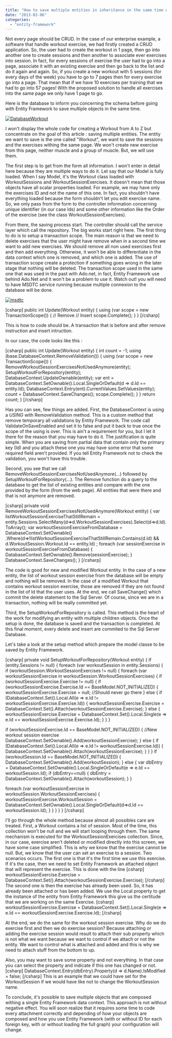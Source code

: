 ```yaml
---
title: "How to save multiple entities in inheritance in the same time with Entity Framework 5.0"
date: "2013-03-06"
categories: 
  - "entity-framework"
---
```


Not every page should be CRUD. In the case of our enterprise example, a software that handle workout exercise, we had firstly created a CRUD application. So, the user had to create the workout in 1 page, then go into another one to create sessions and then another to associate ever exercises into session. In fact, for every sessions of exercise the user had to go into a page, associate it with an existing exercise and then go back to the list and do it again and again. So, if you create a new workout with 5 sessions (for every days of the week) you have to go to 7 pages then for every exercise go into a page. That mean that if we have 10 exercises per training that we had to go into 57 pages! With the proposed solution to handle all exercises into the same page we only have 1 page to go.

Here is the database to inform you concerning the schema before going with Entity Framework to save multiple objects in the same time.

[![DatabaseWorkout](http://patrickdesjardins.com/blog/wp-content/uploads/2013/02/DatabaseWorkout-196x400.png)](http://patrickdesjardins.com/blog/?attachment_id=1905)

I won't display the whole code for creating a Workout from A to Z but concentrate on the goal of this article : saving multiple entities. The entity we want to save is the one called "Workout", we want to save the sessions and the exercises withing the same page. We won't create new exercise from this page, neither muscle and a group of muscle. But, we will use them.

The first step is to get from the form all information. I won't enter in detail here because they are multiple ways to do it. Let say that our Model is fully loaded. When I say Model, it's the Workout class loaded with WorkoutSessions and WorkoutSessionExercises. It doesn't mean that those objects have all scalar properties loaded. For example, we may have only the exercises ID and not the name of this one. In fact, you shouldn't have everything loaded because the form shouldn't let you edit exercise name. So, we only pass from the form to the controller information concerning unique identifier (in our case Ids) and some other information like the Order of the exercise (see the class WorkoutSessionExercises).

From there, the saving process start. The controller should call the service layer which call the repository. The big works start right here. The first thing to do is to setup a transaction scope. The main reason is that we need to delete exercises that the user might have remove when in a second time we want to add new exercises. We should remove all non used exercises first and then add everything. Otherwise, it won't be able to differentiate in the data context which one is removed, and which one is added. The use of transaction scope create a protection if something goes wrong in the later stage that nothing will be deleted. The transaction scope used in the same one that was used in the past with Ado.net, in fact, Entity Framework use behind Ado.Net and it won't be a problem to use it. Watch out! you will need to have MSDTC service running because multiple connexion to the database will be done.

[![msdtc](http://patrickdesjardins.com/blog/wp-content/uploads/2013/03/msdtc-356x400.png)](http://patrickdesjardins.com/blog/how-to-save-multiple-entities-in-inheritance-in-the-same-time-with-entity-framework-5-0/msdtc)

\[csharp\] public int Update(Workout entity) { using (var scope = new TransactionScope()) { // Remove // Insert scope.Complete(); } } \[/csharp\]

This is how to code should be. A transaction that is before and after remove instruction and insert intruction.

In our case, the code looks like this :

\[csharp\] public int Update(Workout entity) { int count = -1; using (base.DatabaseContext.RemoveValidation()) { using (var scope = new TransactionScope()) { RemoveWorkoutSessionExercisesNotUsedAnymore(entity); SetupWorkoutForRepository(entity); DatabaseContext.UpdateOwnable(entity); var ent = DatabaseContext.SetOwnable<Workout>().Local.SingleOrDefault(d => d.Id == entity.Id); DatabaseContext.Entry(ent).CurrentValues.SetValues(entity); count = DatabaseContext.SaveChanges(); scope.Complete(); } } return count; } \[/csharp\]

Has you can see, few things are added. First, the DatabaseContext is using a _USING_ with RemoveValidation method. This is a custom method that remove temporary all validations by Entity Framework. The code call ValidateOnSaveEnabled and set it to false and put it back to true once the scope of the using is over. This is ain't a requirement for you, but I let it there for the reason that you may have to do it. The justification is quite simple. When you are saving from partial data that contain only the primary key (Id) and you attach these one you may have some error that some required field aren't provided. If you tell Entity Framework not to check the validation, you won't have this trouble.

Second, you see that we call RemoveWorkoutSessionExercisesNotUsedAnymore(...) followed by SetupWorkoutForRepository(...). The Remove function do a query to the database to get the list of existing entities and compare with the one provided by the form (from the web page). All entities that were there and that is not anymore are removed.

\[csharp\] private void RemoveWorkoutSessionExercisesNotUsedAnymore(Workout entity) { var listWorkoutSessionExerciseThatStillRemain = entity.Sessions.SelectMany(d=>d.WorkoutSessionExercises).Select(d=>d.Id).ToArray(); var workoutSessionExerciseFromDatabase = DatabaseContext.SetOwnable<WorkoutSessionExercise>() .Where(d=>!listWorkoutSessionExerciseThatStillRemain.Contains(d.Id) && d.WorkoutSession.Workout.Id == entity.Id) ; foreach (var sessionExercise in workoutSessionExerciseFromDatabase) { DatabaseContext.SetOwnable<WorkoutSessionExercise>().Remove(sessionExercise); } DatabaseContext.SaveChanges(); } \[/csharp\]

The code is good for new and modified Workout entity. In the case of a new entity, the list of workout session exercise from the database will be empty and nothing will be removed. In the case of a modified Workout that contains workout session exercise, those are removed if they are not found in the list of Id that the user uses. At the end, we call SaveChange() which commit the delete statement to the Sql Server. Of course, since we are in a transaction, nothing will be really committed yet.

Third, the SetupWorkoutForRepository is called. This method is the heart of the work for modifying an entity with multiple children objects. Once the setup is done, the database is saved and the transaction is completed. At this final moment, every delete and insert are commited to the Sql Server Database.

Let's take a look at the setup method which prepare the model classe to be saved by Entity Framework.

\[csharp\] private void SetupWorkoutForRepository(Workout entity) { if (entity.Sessions != null) { foreach (var workoutSession in entity.Sessions) { if (workoutSession.WorkoutSessionExercises != null) { foreach (var workoutSessionExercise in workoutSession.WorkoutSessionExercises) { if (workoutSessionExercise.Exercise != null) { if (workoutSessionExercise.Exercise.Id == BaseModel.NOT\_INITIALIZED) { workoutSessionExercise.Exercise = null; //Should never go there } else { if (DatabaseContext.Set<Exercise>().Local.All(e => e.Id != workoutSessionExercise.Exercise.Id)) { workoutSessionExercise.Exercise = DatabaseContext.Set<Exercise>().Attach(workoutSessionExercise.Exercise); } else { workoutSessionExercise.Exercise = DatabaseContext.Set<Exercise>().Local.Single(e => e.Id == workoutSessionExercise.Exercise.Id); } } }

if (workoutSessionExercise.Id == BaseModel.NOT\_INITIALIZED) { //New workout session exercise DatabaseContext.SetOwnable<WorkoutSessionExercise>().Add(workoutSessionExercise); } else { if (DatabaseContext.Set<WorkoutSessionExercise>().Local.All(e => e.Id != workoutSessionExercise.Id)) { DatabaseContext.SetOwnable<WorkoutSessionExercise>().Attach(workoutSessionExercise); } } } if (workoutSession.Id == BaseModel.NOT\_INITIALIZED) { DatabaseContext.SetOwnable<WorkoutSession>().Add(workoutSession); } else { var dbEntry = DatabaseContext.SetOwnable<WorkoutSession>().Local.SingleOrDefault(e => e.Id == workoutSession.Id); if (dbEntry==null) { dbEntry = DatabaseContext.SetOwnable<WorkoutSession>().Attach(workoutSession); } }

foreach (var workoutSessionExercise in workoutSession.WorkoutSessionExercises) { workoutSessionExercise.WorkoutSession = DatabaseContext.SetOwnable<WorkoutSession>().Local.SingleOrDefault(d=>d.Id == workoutSession.Id); } } } } } \[/csharp\]

I'll go through the whole method because almost all possibles care are treated. First, a Workout contains a list of session. Most of the time, this collection won't be null and we will start looping through them. The same mechanism is executed for the WorkoutSessionExercises collection. Since, in our case, exercise aren't deleted or modified directly into this screen, we have some case simplified. This is why we know that the exercise cannot be null. But, we know that the user can set an exercise to a session. Two scenarios occurs. The first one is that it's the first time we use this exercise. If it's the case, then we need to set Entity Framework an attached object that will represent the exercise. This is done with the line \[csharp\] workoutSessionExercise.Exercise = DatabaseContext.Set<Exercise>().Attach(workoutSessionExercise.Exercise); \[/csharp\] The second one is then the exercise has already been used. So, it has already been attached or has been added. We use the Local property to get the instance of the entity from Entity Framework this give us the certitude that we are working on the same Exercise. \[csharp\] workoutSessionExercise.Exercise = DatabaseContext.Set<Exercise>().Local.Single(e => e.Id == workoutSessionExercise.Exercise.Id); \[/csharp\]

At the end, we do the same for the workout session exercise. Why do we do exercise first and then we do exercise session? Because attaching or adding the exercise session would result to attach their sub property which is not what we want because we want to control if we attach or not the entity. We want to control what is attached and added and this is why we need to attach stuff from the bottom to up.

Also, you may want to save some property and not everything. In that case you can select the property and indicate if this one has changed or not. \[csharp\] DatabaseContext.Entry(dbEntry).Property(d => d.Name).IsModified = false; \[/csharp\] This is an example that we could have set for the WorkoutSession if we would have like not to change the WorkoutSession name.

To conclude, it's possible to save multiple objects that are composed withing a single Entity Framework data context. This approach is not without negative effect. You will soon realize that it requires some time to code every attachment correctly and depending of how your objects are composed and how you use Entity Framework (with or without ID for each foreign key, with or without loading the full graph) your configuration will change.
